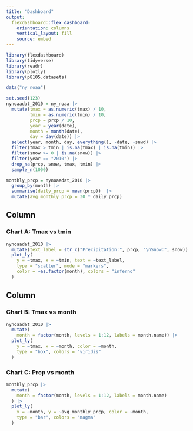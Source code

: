 ```yaml
---
title: "Dashboard"
output: 
  flexdashboard::flex_dashboard:
    orientation: columns
    vertical_layout: fill
    source: embed
---
```


```r
library(flexdashboard)
library(tidyverse)
library(readr)
library(plotly)
library(p8105.datasets)
```

```r
data("ny_noaa")

set.seed(123)
nynoaadat_2010 = ny_noaa |>
  mutate(tmax = as.numeric(tmax) / 10, 
         tmin = as.numeric(tmin) / 10,
         prcp = prcp / 10,
         year = year(date),
         month = month(date),
         day = day(date)) |> 
  select(year, month, day, everything(), -date, -snwd) |>
  filter(tmax > tmin | is.na(tmax) | is.na(tmin)) |>
  filter(snow >= 0 | is.na(snow)) |>
  filter(year == "2010") |>
  drop_na(prcp, snow, tmax, tmin) |>
  sample_n(1000)
```

```r
monthly_prcp = nynoaadat_2010 |>
  group_by(month) |>
  summarise(daily_prcp = mean(prcp))  |>
  mutate(avg_monthly_prcp = 30 * daily_prcp)
```

Column {data-width=600}
-----------------------------------------------------------------------

### Chart A: Tmax vs tmin

```r
nynoaadat_2010 |>
  mutate(text_label = str_c("Precipitation:", prcp, "\nSnow:", snow)) |>
  plot_ly(
    y = ~tmax, x = ~tmin, text = ~text_label,
    type = "scatter", mode = "markers",
    color = ~as.factor(month), colors = "inferno"
  )
```

Column {data-width=400}
-----------------------------------------------------------------------

### Chart B: Tmax vs month

```r
nynoaadat_2010 |>
  mutate(
    month = factor(month, levels = 1:12, labels = month.name)) |>
  plot_ly(
    y = ~tmax, x = ~month, color = ~month,
    type = "box", colors = "viridis"
  )
```

### Chart C: Prcp vs month

```r
monthly_prcp |>
  mutate(
    month = factor(month, levels = 1:12, labels = month.name)
  ) |>
  plot_ly(
    x = ~month, y = ~avg_monthly_prcp, color = ~month,
    type = "bar", colors = "magma"
  )
```

